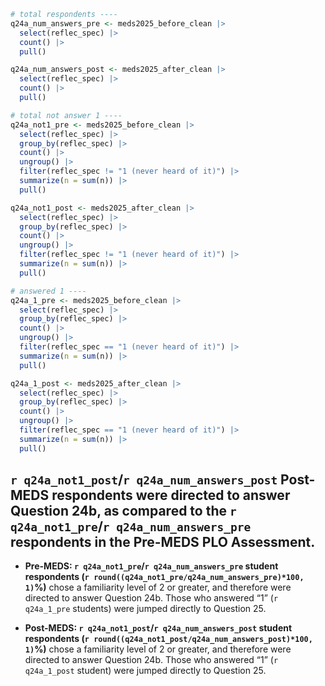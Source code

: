 ```r
# total respondents ----
q24a_num_answers_pre <- meds2025_before_clean |>
  select(reflec_spec) |>
  count() |>
  pull()

q24a_num_answers_post <- meds2025_after_clean |>
  select(reflec_spec) |>
  count() |>
  pull()

# total not answer 1 ----
q24a_not1_pre <- meds2025_before_clean |>
  select(reflec_spec) |>
  group_by(reflec_spec) |>
  count() |>
  ungroup() |>
  filter(reflec_spec != "1 (never heard of it)") |> 
  summarize(n = sum(n)) |>
  pull()

q24a_not1_post <- meds2025_after_clean |>
  select(reflec_spec) |>
  group_by(reflec_spec) |>
  count() |>
  ungroup() |>
  filter(reflec_spec != "1 (never heard of it)") |>
  summarize(n = sum(n)) |>
  pull()

# answered 1 ----
q24a_1_pre <- meds2025_before_clean |>
  select(reflec_spec) |>
  group_by(reflec_spec) |>
  count() |>
  ungroup() |>
  filter(reflec_spec == "1 (never heard of it)") |> 
  summarize(n = sum(n)) |>
  pull()

q24a_1_post <- meds2025_after_clean |>
  select(reflec_spec) |>
  group_by(reflec_spec) |>
  count() |>
  ungroup() |>
  filter(reflec_spec == "1 (never heard of it)") |>
  summarize(n = sum(n)) |>
  pull()
```

::: {.callout-note}
## `r q24a_not1_post`/`r q24a_num_answers_post` Post-MEDS respondents were directed to answer Question 24b, as compared to the `r q24a_not1_pre`/`r q24a_num_answers_pre` respondents in the Pre-MEDS PLO Assessment.

- **Pre-MEDS: `r q24a_not1_pre`/`r q24a_num_answers_pre` student respondents (`r round((q24a_not1_pre/q24a_num_answers_pre)*100, 1)`%)** chose a familiarity level of 2 or greater, and therefore were directed to answer Question 24b. Those who answered "1" (`r q24a_1_pre` students) were jumped directly to Question 25. 

- **Post-MEDS: `r q24a_not1_post`/`r q24a_num_answers_post` student respondents (`r round((q24a_not1_post/q24a_num_answers_post)*100, 1)`%)** chose a familiarity level of 2 or greater, and therefore were directed to answer Question 24b. Those who answered "1" (`r q24a_1_post` student) were jumped directly to Question 25.
:::